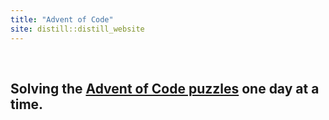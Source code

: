 ```yaml
---
title: "Advent of Code"
site: distill::distill_website
---
```


<br>

## Solving the [Advent of Code puzzles](https://adventofcode.com/) one day at a time.
